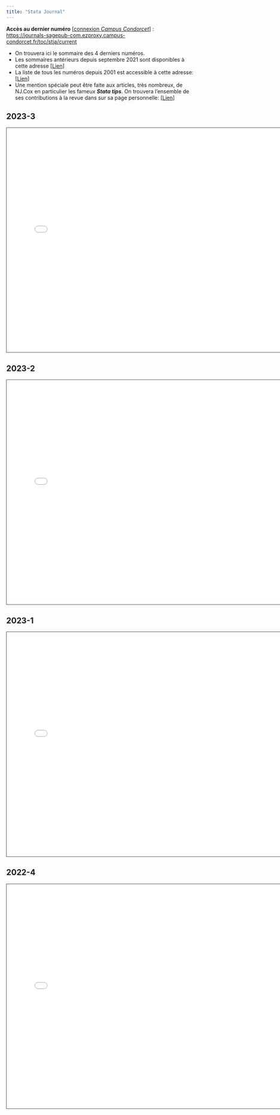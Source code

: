 ```yaml
---
title: "Stata Journal"
---
```



**Accès au dernier numéro** \[[connexion *Campus Condorcet*](https://refid-auth.campus-condorcet.fr/cas/login?service=https%3A%2F%2Fwww.campus-condorcet.fr%2Fservlet%2Fcom.jsbsoft.jtf.core.SG%3FPROC%3DIDENTIFICATION_FRONT)\] :    
<https://journals-sagepub-com.ezproxy.campus-condorcet.fr/toc/stja/current>


* On trouvera ici le sommaire des 4 derniers numéros. 
* Les sommaires antérieurs depuis septembre 2021 sont disponibles à cette adresse [[Lien](https://github.com/mthevenin/stata_fr/tree/master/sj)]
* La liste de tous les numéros depuis 2001 est accessible à cette adresse: [[Lien](https://www.stata-journal.com/archives/)]
* Une mention spéciale peut être faite aux articles, très nombreux, de NJ.Cox en particulier les fameux ***Stata tips***. On trouvera l'ensemble de ses contributions à la revue dans sur sa page personnelle: [[Lien](https://www.durham.ac.uk/staff/n-j-cox/)]

::: panel-tabset

## **2023-3**

<iframe src="sj/stja_23_3.pdf" height="600" width="750" style="border: 1px solid #464646;" allowfullscreen allow="autoplay">
</iframe>

## **2023-2**

<iframe src="sj/stja_23_2.pdf" height="600" width="750" style="border: 1px solid #464646;" allowfullscreen allow="autoplay">
</iframe>


## **2023-1**

<iframe src="sj/stja_23_1.pdf" height="600" width="750" style="border: 1px solid #464646;" allowfullscreen allow="autoplay">
</iframe>


## **2022-4**

<iframe src="sj/stja_22_4.pdf" height="600" width="750" style="border: 1px solid #464646;" allowfullscreen allow="autoplay">
</iframe>


:::




